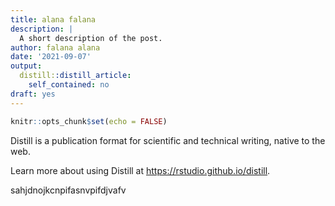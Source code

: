 ```yaml
---
title: alana falana
description: |
  A short description of the post.
author: falana alana
date: '2021-09-07'
output:
  distill::distill_article:
    self_contained: no
draft: yes
---
```



```r
knitr::opts_chunk$set(echo = FALSE)
```

Distill is a publication format for scientific and technical writing, native to the web.

Learn more about using Distill at <https://rstudio.github.io/distill>.

sahjdnojkcnpifasnvpifdjvafv



